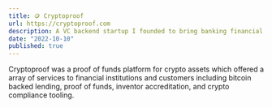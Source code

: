 ```yaml
---
title: 🪙 Cryptoproof
url: https://cryptoproof.com
description: A VC backend startup I founded to bring banking financial legitimacy to crypto
date: "2022-10-10"
published: true
---
```


Cryptoproof was a proof of funds platform for crypto assets which offered a array of services to financial institutions and customers including bitcoin backed lending, proof of funds, inventor accreditation, and crypto compliance tooling.
